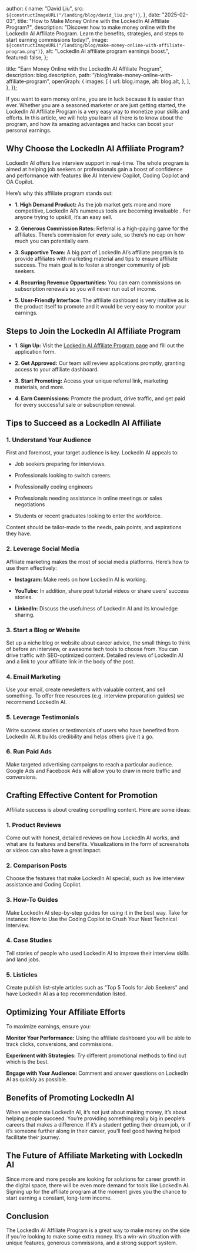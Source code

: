 
  author: {
    name: "David Liu",
    src: `${constructImageURL("/landing/blog/david_liu.png")}`,
  },
  date: "2025-02-03",
  title: "How to Make Money Online with the LockedIn AI Affiliate Program?",
  description:
    "Discover how to make money online with the LockedIn AI Affiliate Program. Learn the benefits, strategies, and steps to start earning commissions today!",
  image: `${constructImageURL("/landing/blog/make-money-online-with-affiliate-program.png")}`,
  alt: "LockedIn AI affiliate program earnings boost.",
  featured: false,
};

  title: "Earn Money Online with the LockedIn AI Affiliate Program",
  description: blog.description,
  path: "/blog/make-money-online-with-affiliate-program",
  openGraph: {
    images: [
      {
        url: blog.image,
        alt: blog.alt,
      },
    ],
  },
});


If you want to earn money online, you are in luck because it is easier than ever. Whether you are a seasoned marketer or are just getting started, the LockedIn AI Affiliate Program is a very easy way to monetize your skills and efforts. In this article, we will help you learn all there is to know about the program, and how its amazing advantages and hacks can boost your personal earnings.

## Why Choose the LockedIn AI Affiliate Program?

LockedIn AI offers live interview support in real-time. The whole program is aimed at helping job seekers or professionals gain a boost of confidence and performance with features like AI Interview Copilot, Coding Copilot and OA Copilot.

Here’s why this affiliate program stands out:

- **1. High Demand Product:** As the job market gets more and more competitive, LockedIn AI’s numerous tools are becoming invaluable . For anyone trying to upskill, it’s an easy sell.

- **2. Generous Commission Rates:** Referral is a high-paying game for the affiliates. There’s commission for every sale, so there’s no cap on how much you can potentially earn.

- **3. Supportive Team:** A big part of LockedIn AI’s affiliate program is to provide affiliates with marketing material and tips to ensure affiliate success. The main goal is to foster a stronger community of job seekers.

- **4. Recurring Revenue Opportunities:** You can earn commissions on subscription renewals so you will never run out of income.

- **5. User-Friendly Interface:** The affiliate dashboard is very intuitive as is the product itself to promote and it would be very easy to monitor your earnings.

## Steps to Join the LockedIn AI Affiliate Program

- **1. Sign Up:** Visit the [LockedIn AI Affiliate Program page](https://www.lockedinai.com/affiliate-partner) and fill out the application form.

- **2. Get Approved:** Our team will review applications promptly, granting access to your affiliate dashboard.

- **3. Start Promoting:** Access your unique referral link, marketing materials, and more.

- **4. Earn Commissions:** Promote the product, drive traffic, and get paid for every successful sale or subscription renewal.

## Tips to Succeed as a LockedIn AI Affiliate

### 1. Understand Your Audience

First and foremost, your target audience is key. LockedIn AI appeals to:

- Job seekers preparing for interviews.

- Professionals looking to switch careers.

- Professionally coding engineers

- Professionals needing assistance in online meetings or sales negotiations

- Students or recent graduates looking to enter the workforce.

Content should be tailor-made to the needs, pain points, and aspirations they have.

### 2. Leverage Social Media

Affiliate marketing makes the most of social media platforms. Here’s how to use them effectively:

- **Instagram:** Make reels on how LockedIn AI is working.

- **YouTube:** In addition, share post tutorial videos or share users’ success stories.

- **LinkedIn:** Discuss the usefulness of LockedIn AI and its knowledge sharing.

### 3. Start a Blog or Website

Set up a niche blog or website about career advice, the small things to think of before an interview, or awesome tech tools to choose from. You can drive traffic with SEO-optimized content. Detailed reviews of LockedIn AI and a link to your affiliate link in the body of the post.

### 4. Email Marketing

Use your email, create newsletters with valuable content, and sell something. To offer free resources (e.g. interview preparation guides) we recommend LockedIn AI.

### 5. Leverage Testimonials

Write success stories or testimonials of users who have benefited from LockedIn AI. It builds credibility and helps others give it a go.

### 6. Run Paid Ads

Make targeted advertising campaigns to reach a particular audience. Google Ads and Facebook Ads will allow you to draw in more traffic and conversions.

## Crafting Effective Content for Promotion

Affiliate success is about creating compelling content. Here are some ideas:

### 1. Product Reviews

Come out with honest, detailed reviews on how LockedIn AI works, and what are its features and benefits. Visualizations in the form of screenshots or videos can also have a great impact.

### 2. Comparison Posts

Choose the features that make LockedIn AI special, such as live interview assistance and Coding Copilot.

### 3. How-To Guides

Make LockedIn AI step-by-step guides for using it in the best way. Take for instance: How to Use the Coding Copilot to Crush Your Next Technical Interview.

### 4. Case Studies

Tell stories of people who used LockedIn AI to improve their interview skills and land jobs.

### 5. Listicles

Create publish list-style articles such as "Top 5 Tools for Job Seekers" and have LockedIn AI as a top recommendation listed.

## Optimizing Your Affiliate Efforts

To maximize earnings, ensure you:

**Monitor Your Performance:** Using the affiliate dashboard you will be able to track clicks, conversions, and commissions.

**Experiment with Strategies:** Try different promotional methods to find out which is the best.

**Engage with Your Audience:** Comment and answer questions on LockedIn AI as quickly as possible.

## Benefits of Promoting LockedIn AI

When we promote LockedIn AI, it’s not just about making money, it’s about helping people succeed. You’re providing something really big in people’s careers that makes a difference. If it’s a student getting their dream job, or if it’s someone further along in their career, you’ll feel good having helped facilitate their journey.

## The Future of Affiliate Marketing with LockedIn AI

Since more and more people are looking for solutions for career growth in the digital space, there will be even more demand for tools like LockedIn AI. Signing up for the affiliate program at the moment gives you the chance to start earning a constant, long-term income.

## Conclusion

The LockedIn AI Affiliate Program is a great way to make money on the side if you're looking to make some extra money. It’s a win-win situation with unique features, generous commissions, and a strong support system.
